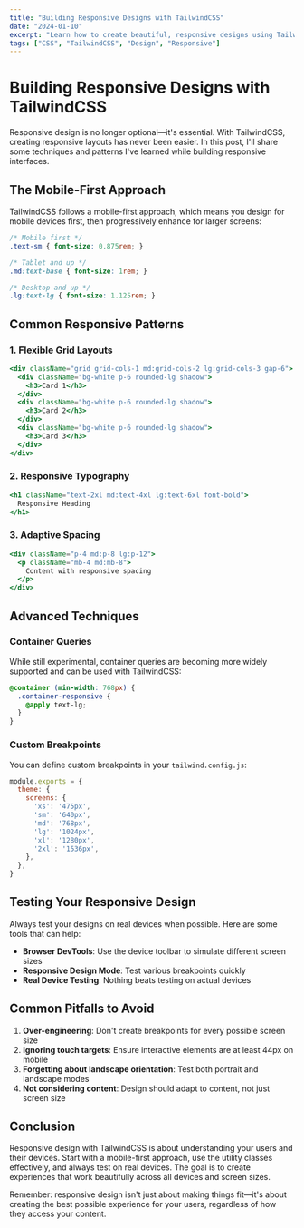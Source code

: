 ```yaml
---
title: "Building Responsive Designs with TailwindCSS"
date: "2024-01-10"
excerpt: "Learn how to create beautiful, responsive designs using TailwindCSS utility classes and modern CSS techniques."
tags: ["CSS", "TailwindCSS", "Design", "Responsive"]
---
```


# Building Responsive Designs with TailwindCSS

Responsive design is no longer optional—it's essential. With TailwindCSS, creating responsive layouts has never been easier. In this post, I'll share some techniques and patterns I've learned while building responsive interfaces.

## The Mobile-First Approach

TailwindCSS follows a mobile-first approach, which means you design for mobile devices first, then progressively enhance for larger screens:

```css
/* Mobile first */
.text-sm { font-size: 0.875rem; }

/* Tablet and up */
.md:text-base { font-size: 1rem; }

/* Desktop and up */
.lg:text-lg { font-size: 1.125rem; }
```

## Common Responsive Patterns

### 1. Flexible Grid Layouts

```jsx
<div className="grid grid-cols-1 md:grid-cols-2 lg:grid-cols-3 gap-6">
  <div className="bg-white p-6 rounded-lg shadow">
    <h3>Card 1</h3>
  </div>
  <div className="bg-white p-6 rounded-lg shadow">
    <h3>Card 2</h3>
  </div>
  <div className="bg-white p-6 rounded-lg shadow">
    <h3>Card 3</h3>
  </div>
</div>
```

### 2. Responsive Typography

```jsx
<h1 className="text-2xl md:text-4xl lg:text-6xl font-bold">
  Responsive Heading
</h1>
```

### 3. Adaptive Spacing

```jsx
<div className="p-4 md:p-8 lg:p-12">
  <p className="mb-4 md:mb-8">
    Content with responsive spacing
  </p>
</div>
```

## Advanced Techniques

### Container Queries

While still experimental, container queries are becoming more widely supported and can be used with TailwindCSS:

```css
@container (min-width: 768px) {
  .container-responsive {
    @apply text-lg;
  }
}
```

### Custom Breakpoints

You can define custom breakpoints in your `tailwind.config.js`:

```javascript
module.exports = {
  theme: {
    screens: {
      'xs': '475px',
      'sm': '640px',
      'md': '768px',
      'lg': '1024px',
      'xl': '1280px',
      '2xl': '1536px',
    },
  },
}
```

## Testing Your Responsive Design

Always test your designs on real devices when possible. Here are some tools that can help:

- **Browser DevTools**: Use the device toolbar to simulate different screen sizes
- **Responsive Design Mode**: Test various breakpoints quickly
- **Real Device Testing**: Nothing beats testing on actual devices

## Common Pitfalls to Avoid

1. **Over-engineering**: Don't create breakpoints for every possible screen size
2. **Ignoring touch targets**: Ensure interactive elements are at least 44px on mobile
3. **Forgetting about landscape orientation**: Test both portrait and landscape modes
4. **Not considering content**: Design should adapt to content, not just screen size

## Conclusion

Responsive design with TailwindCSS is about understanding your users and their devices. Start with a mobile-first approach, use the utility classes effectively, and always test on real devices. The goal is to create experiences that work beautifully across all devices and screen sizes.

Remember: responsive design isn't just about making things fit—it's about creating the best possible experience for your users, regardless of how they access your content.


